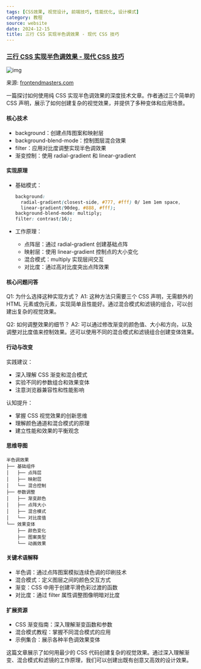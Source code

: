 ```yaml
---
tags: [CSS效果, 视觉设计, 前端技巧, 性能优化, 设计模式]
category: 教程
source: website
date: 2024-12-15
title: 三行 CSS 实现半色调效果 - 现代 CSS 技巧
---
```


### [三行 CSS 实现半色调效果 - 现代 CSS 技巧](https://frontendmasters.com/blog/pure-css-halftone-effect-in-3-declarations/)

![img](https://img.mengpeng.tech/i/2024/12/14/675cfcbabaa8a.webp)

来源: [frontendmasters.com](https://frontendmasters.com/blog/pure-css-halftone-effect-in-3-declarations/)

一篇探讨如何使用纯 CSS 实现半色调效果的深度技术文章。作者通过三个简单的 CSS 声明，展示了如何创建复杂的视觉效果，并提供了多种变体和应用场景。

#### 核心技术
- background：创建点阵图案和映射层
- background-blend-mode：控制图层混合效果
- filter：应用对比度调整实现半色调效果
- 渐变控制：使用 radial-gradient 和 linear-gradient

#### 实现原理
- 基础模式：
  ```css
  background: 
    radial-gradient(closest-side, #777, #fff) 0/ 1em 1em space,
    linear-gradient(90deg, #888, #fff);
  background-blend-mode: multiply;
  filter: contrast(16);
  ```

- 工作原理：
  - 点阵层：通过 radial-gradient 创建基础点阵
  - 映射层：使用 linear-gradient 控制点的大小变化
  - 混合模式：multiply 实现层间交互
  - 对比度：通过高对比度突出点阵效果

#### 核心问题问答
Q1: 为什么选择这种实现方式？
A1: 这种方法只需要三个 CSS 声明，无需额外的 HTML 元素或伪元素，实现简单且性能好。通过混合模式和滤镜的组合，可以创建出复杂的视觉效果。

Q2: 如何调整效果的细节？
A2: 可以通过修改渐变的颜色值、大小和方向，以及调整对比度值来控制效果。还可以使用不同的混合模式和滤镜组合创建变体效果。

#### 行动与改变
实践建议：
- 深入理解 CSS 渐变和混合模式
- 实验不同的参数组合和效果变体
- 注意浏览器兼容性和性能影响

认知提升：
- 掌握 CSS 视觉效果的创新思维
- 理解颜色通道和混合模式的原理
- 建立性能和效果的平衡观念

#### 思维导图
```
半色调效果
├── 基础组件
│   ├── 点阵层
│   ├── 映射层
│   └── 混合控制
├── 参数调整
│   ├── 渐变颜色
│   ├── 点阵大小
│   ├── 混合模式
│   └── 对比度值
└── 效果变体
    ├── 颜色变化
    ├── 图案类型
    └── 动画效果
```

#### 关键术语解释
- 半色调：通过点阵图案模拟连续色调的印刷技术
- 混合模式：定义图层之间的颜色交互方式
- 渐变：CSS 中用于创建平滑色彩过渡的函数
- 对比度：通过 filter 属性调整图像明暗对比度

#### 扩展资源
- CSS 渐变指南：深入理解渐变函数和参数
- 混合模式教程：掌握不同混合模式的应用
- 示例集合：展示各种半色调效果变体

这篇文章展示了如何用最少的 CSS 代码创建复杂的视觉效果。通过深入理解渐变、混合模式和滤镜的工作原理，我们可以创建出既有创意又高效的设计效果。 
